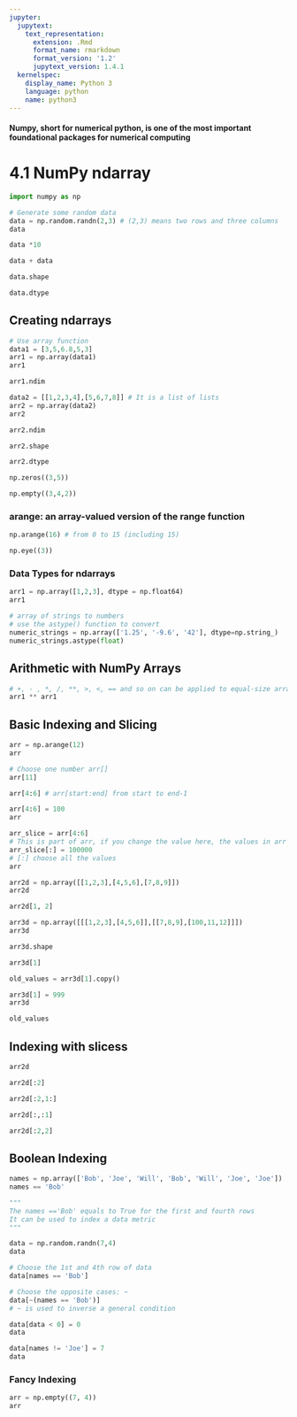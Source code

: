 ```yaml
---
jupyter:
  jupytext:
    text_representation:
      extension: .Rmd
      format_name: rmarkdown
      format_version: '1.2'
      jupytext_version: 1.4.1
  kernelspec:
    display_name: Python 3
    language: python
    name: python3
---
```


#### Numpy, short for numerical python, is one of the most important foundational packages for numerical computing


# 4.1 NumPy ndarray

```python
import numpy as np
```

```python
# Generate some random data
data = np.random.randn(2,3) # (2,3) means two rows and three columns
data
```

```python
data *10
```

```python
data + data
```

```python
data.shape
```

```python
data.dtype
```

## Creating ndarrays

```python
# Use array function
data1 = [3,5,6.8,5,3]
arr1 = np.array(data1)
arr1
```

```python
arr1.ndim
```

```python
data2 = [[1,2,3,4],[5,6,7,8]] # It is a list of lists
arr2 = np.array(data2)
arr2
```

```python
arr2.ndim
```

```python
arr2.shape
```

```python
arr2.dtype
```

```python
np.zeros((3,5))
```

```python
np.empty((3,4,2))
```

### arange: an array-valued version of the range function

```python
np.arange(16) # from 0 to 15 (including 15)
```

```python
np.eye((3))
```

### Data Types for ndarrays

```python
arr1 = np.array([1,2,3], dtype = np.float64)
arr1
```

```python
# array of strings to numbers
# use the astype() function to convert
numeric_strings = np.array(['1.25', '-9.6', '42'], dtype=np.string_)
numeric_strings.astype(float)
```

## Arithmetic with NumPy Arrays

```python
# +, - , *, /, **, >, <, == and so on can be applied to equal-size arrays element-wise
arr1 ** arr1
```

## Basic Indexing and Slicing

```python
arr = np.arange(12)
arr
```

```python
# Choose one number arr[]
arr[11]
```

```python
arr[4:6] # arr[start:end] from start to end-1
```

```python
arr[4:6] = 100
arr
```

```python
arr_slice = arr[4:6] 
# This is part of arr, if you change the value here, the values in arr wiil also change
arr_slice[:] = 100000 
# [:] choose all the values
arr
```

```python
arr2d = np.array([[1,2,3],[4,5,6],[7,8,9]])
arr2d
```

```python
arr2d[1, 2]
```

```python
arr3d = np.array([[[1,2,3],[4,5,6]],[[7,8,9],[100,11,12]]])
arr3d
```

```python
arr3d.shape
```

```python
arr3d[1]
```

```python
old_values = arr3d[1].copy()
```

```python
arr3d[1] = 999
arr3d
```

```python
old_values
```

## Indexing with slicess

```python
arr2d
```

```python
arr2d[:2]
```

```python
arr2d[:2,1:]
```

```python
arr2d[:,:1]
```

```python
arr2d[:2,2]
```

## Boolean Indexing

```python
names = np.array(['Bob', 'Joe', 'Will', 'Bob', 'Will', 'Joe', 'Joe'])
names == 'Bob'
```

```python
"""
The names =='Bob' equals to True for the first and fourth rows
It can be used to index a data metric
"""

data = np.random.randn(7,4)
data
```

```python
# Choose the 1st and 4th row of data
data[names == 'Bob']
```

```python
# Choose the opposite cases: ~
data[~(names == 'Bob')]
# ~ is used to inverse a general condition
```

```python
data[data < 0] = 0
data
```

```python
data[names != 'Joe'] = 7
data
```

### Fancy Indexing

```python
arr = np.empty((7, 4))
arr
```

```python

```
